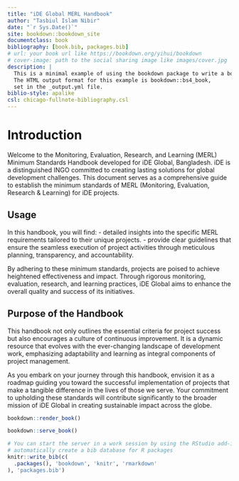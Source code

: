 ```yaml
--- 
title: "iDE Global MERL Handbook"
author: "Tasbiul Islam Nibir"
date: "`r Sys.Date()`"
site: bookdown::bookdown_site
documentclass: book
bibliography: [book.bib, packages.bib]
# url: your book url like https://bookdown.org/yihui/bookdown
# cover-image: path to the social sharing image like images/cover.jpg
description: |
  This is a minimal example of using the bookdown package to write a book.
  The HTML output format for this example is bookdown::bs4_book,
  set in the _output.yml file.
biblio-style: apalike
csl: chicago-fullnote-bibliography.csl
---
```


# Introduction {-}

Welcome to the Monitoring, Evaluation, Research, and Learning (MERL) Minimum Standards Handbook developed for iDE Global, Bangladesh. iDE is a distinguished INGO committed to creating lasting solutions for global development challenges. This document serves as a comprehensive guide to establish the minimum standards of MERL (Monitoring, Evaluation, Research & Learning) for iDE projects.

## Usage {-}

In this handbook, you will find:
- detailed insights into the specific MERL requirements tailored to their unique projects.
- provide clear guidelines that ensure the seamless execution of project activities through meticulous planning, transparency, and accountability.

By adhering to these minimum standards, projects are poised to achieve heightened effectiveness and impact. Through rigorous monitoring, evaluation, research, and learning practices, iDE Global aims to enhance the overall quality and success of its initiatives.

## Purpose of the Handbook {-}

This handbook not only outlines the essential criteria for project success but also encourages a culture of continuous improvement. It is a dynamic resource that evolves with the ever-changing landscape of development work, emphasizing adaptability and learning as integral components of project management.

As you embark on your journey through this handbook, envision it as a roadmap guiding you toward the successful implementation of projects that make a tangible difference in the lives of those we serve. Your commitment to upholding these standards will contribute significantly to the broader mission of iDE Global in creating sustainable impact across the globe.


```r
bookdown::render_book()
```

```r
bookdown::serve_book()
```


```r
# You can start the server in a work session by using the RStudio add-in "Preview book"
# automatically create a bib database for R packages
knitr::write_bib(c(
  .packages(), 'bookdown', 'knitr', 'rmarkdown'
), 'packages.bib')
```
